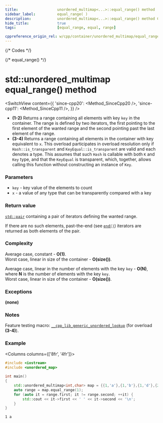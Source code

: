 ```yaml
---
title:					unordered_multimap<...>::equal_range() method
sidebar_label:			equal_range( )
description:			unordered_multimap<...>::equal_range() method C++ documentation
hide_title:				true
tags:					[equal_range, equal, range]

cppreference_origin_rel: w/cpp/container/unordered_multimap/equal_range
---
```



{/* Codes */}

{/* equal_range() */}

# std::unordered_multimap equal_range() method

<SwitchView content={{
	'since-cpp20': <Method_SinceCpp20 />,
	'since-cpp11': <Method_SinceCpp11 />,
}} />

 - **(1-2)** Returns a range containing all elements with key `key` in the container.
    The range is defined by two iterators, the first pointing to the first element of the wanted range and the second pointing past the last element of the range.
 - **(3-4)** Returns a range containing all elements in the container with key equivalent to `x`.
    This overload participates in overload resolution only if `Hash::is_transparent` and `KeyEqual::is_transparent` are valid and each denotes a type.
    This assumes that such `Hash` is callable with both `K` and `Key` type, and that the `KeyEqual` is transparent, which, together, allows calling this function without constructing an instance of `Key`.

### Parameters

 - `key` - key value of the elements to count
 - `x` - a value of any type that can be transparently compared with a key

### Return value

[`std::pair`](#) containing a pair of iterators defining the wanted range.

If there are no such elements, past-the-end (see [`end()`](/docs/std/containers/maps/unordered-multimap/end)) iterators are returned as both elements of the pair.

### Complexity

Average case, constant - **O(1)**.  
Worst case, linear in size of the container - **O(size())**.

Average case, linear in the number of elements with the key `key` - **O(N)**, where **N** is the number of elements with the key `key`.  
Worst case, linear in size of the container - **O(size())**.

### Exceptions

**(none)**

### Notes

Feature testing macro: [`__cpp_lib_generic_unordered_lookup`](#) (for overload **(3-4)**).

### Example

<Columns columns={['8fr', '4fr']}>
<div>

```cpp title='Main.cpp' showLineNumbers
#include <iostream>
#include <unordered_map>
 
int main()
{  
    std::unordered_multimap<int,char> map = {{1,'a'},{1,'b'},{1,'d'},{2,'b'}};
    auto range = map.equal_range(1);
    for (auto it = range.first; it != range.second; ++it) {
        std::cout << it->first << ' ' << it->second << '\n';
    }
}
```

</div>
<div>

```plaintext title="Output"
1 a
```

</div>
</Columns>
